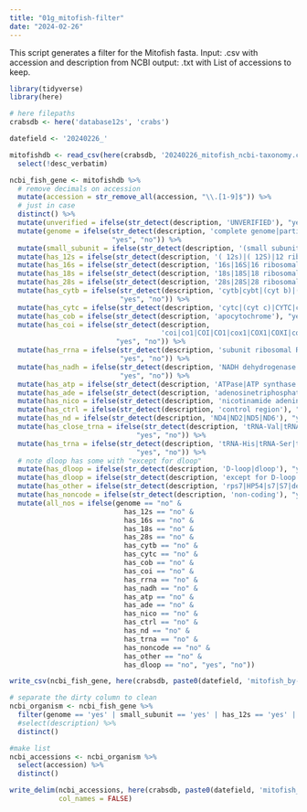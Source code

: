 ```yaml
---
title: "01g_mitofish-filter"
date: "2024-02-26"
---
```


This script generates a filter for the Mitofish fasta.
Input: .csv with accession and description from NCBI
output: .txt with List of accessions to keep.

```r
library(tidyverse)
library(here)

# here filepaths
crabsdb <- here('database12s', 'crabs')

datefield <- '20240226_'
```


```r
mitofishdb <- read_csv(here(crabsdb, '20240226_mitofish_ncbi-taxonomy.csv')) %>%
  select(!desc_verbatim)
```

```r
ncbi_fish_gene <- mitofishdb %>%
  # remove decimals on accession
  mutate(accession = str_remove_all(accession, "\\.[1-9]$")) %>%
  # just in case
  distinct() %>%
  mutate(unverified = ifelse(str_detect(description, 'UNVERIFIED'), "yes", "no")) %>%
  mutate(genome = ifelse(str_detect(description, 'complete genome|partial genome|partiale genome|mitochondrion sequence|mitochondrial DNA|genome assembly|mitochondrial genome|mitochondrial sequence|mitochondrionial geneome|mitochondrial genes'), 
                         "yes", "no")) %>%
  mutate(small_subunit = ifelse(str_detect(description, '(small subunit)'), 'yes', 'no')) %>%
  mutate(has_12s = ifelse(str_detect(description, '( 12s)|( 12S)|12 ribosomal|12S ribosomal'), "yes", "no")) %>%
  mutate(has_16s = ifelse(str_detect(description, '16s|16S|16 ribosomal'), "yes", "no")) %>%
  mutate(has_18s = ifelse(str_detect(description, '18s|18S|18 ribosomal'), "yes", "no")) %>%
  mutate(has_28s = ifelse(str_detect(description, '28s|28S|28 ribosomal'), "yes", "no")) %>%
  mutate(has_cytb = ifelse(str_detect(description, 'cytb|cybt|(cyt b)|(Cyt b)|Cytb|CytB|CYTB|cytochrome b|Cytochrome b|cytochrome oxidase b|cytochrome B|cytochorome B|cytochorome b|cytothrome b|cytochrome-b'), 
                           "yes", "no")) %>%
  mutate(has_cytc = ifelse(str_detect(description, 'cytc|(cyt c)|CYTC|cytochrome c|cytochrome oxidase subunit 3|cytochrome oxidase c'), "yes", "no")) %>%
  mutate(has_cob = ifelse(str_detect(description, 'apocytochrome'), "yes", "no")) %>%
  mutate(has_coi = ifelse(str_detect(description, 
                                     'coi|co1|COI|CO1|cox1|COX1|COXI|coxi|coxI|cox1|cytochrome oxidase subunit I|cytochrome oxidase subunit 1|cytochrome oxidase I|cytochome oxidase subunit I'), 
                          "yes", "no")) %>%
  mutate(has_rrna = ifelse(str_detect(description, 'subunit ribosomal RNA|small subunit rRNA|large subunit rRNA|ribosomal RNA large subunit|ribosomal protein|large ribosomal RNA'), 
                           "yes", "no")) %>%
  mutate(has_nadh = ifelse(str_detect(description, 'NADH dehydrogenase|NADH dehdyrogenase|NADH-ubiquinone oxidoreductase|NADH1|NADH subunit'), 
                           "yes", "no")) %>%
  mutate(has_atp = ifelse(str_detect(description, 'ATPase|ATP synthase|ATP synthetase|ATP gene|atp6|atp8|ATP6|ATP8'), "yes", "no")) %>%
  mutate(has_ade = ifelse(str_detect(description, 'adenosinetriphosphatase'), "yes", "no")) %>%
  mutate(has_nico = ifelse(str_detect(description, 'nicotinamide adenine dehydrogenase'), "yes", "no")) %>%
  mutate(has_ctrl = ifelse(str_detect(description, 'control region'), "yes", "no")) %>%
  mutate(has_nd = ifelse(str_detect(description, 'ND4|ND2|ND5|ND6'), "yes", "no")) %>%
  mutate(has_close_trna = ifelse(str_detect(description, 'tRNA-Val|tRNA-Phe'), 
                               "yes", "no")) %>%
  mutate(has_trna = ifelse(str_detect(description, 'tRNA-His|tRNA-Ser|tRNA-Leu|tRNA-Val|tRNA-Gln|tRNA-Lys|tRNA-Pro|tRNA-Phe|tRNA-Thr|tRNA-Glu|tRNA-Asn'), 
                               "yes", "no")) %>%
  # note dloop has some with "except for dloop"
  mutate(has_dloop = ifelse(str_detect(description, 'D-loop|dloop'), "yes", "no")) %>%
  mutate(has_dloop = ifelse(str_detect(description, 'except for D-loop'), "no", has_dloop)) %>%
  mutate(has_other = ifelse(str_detect(description, 'rps7|HP54|s7|S7|dehydrogenase subunit two|'), "yes", "no")) %>%
  mutate(has_noncode = ifelse(str_detect(description, 'non-coding'), "yes", "no")) %>%
  mutate(all_nos = ifelse(genome == "no" & 
                            has_12s == "no" &
                            has_16s == "no" &
                            has_18s == "no" &
                            has_28s == "no" &
                            has_cytb == "no" &
                            has_cytc == "no" &
                            has_cob == "no" &
                            has_coi == "no" &
                            has_rrna == "no" &
                            has_nadh == "no" &
                            has_atp == "no" &
                            has_ade == "no" &
                            has_nico == "no" &
                            has_ctrl == "no" &
                            has_nd == "no" &
                            has_trna == "no" &
                            has_noncode == "no" &
                            has_other == "no" &
                            has_dloop == "no", "yes", "no"))

write_csv(ncbi_fish_gene, here(crabsdb, paste0(datefield, 'mitofish_by-gene.csv')))

# separate the dirty column to clean
ncbi_organism <- ncbi_fish_gene %>%
  filter(genome == 'yes' | small_subunit == 'yes' | has_12s == 'yes' | has_rrna == 'yes') %>%
  #select(description) %>%
  distinct()
```

```r
#make list
ncbi_accessions <- ncbi_organism %>%
  select(accession) %>%
  distinct()

write_delim(ncbi_accessions, here(crabsdb, paste0(datefield, 'mitofish_12s.txt')),
            col_names = FALSE)

```

